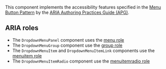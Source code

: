This component implements the accessibility features specified in the [Menu Button Pattern](https://www.w3.org/WAI/ARIA/apg/patterns/menu-button/) by the [ARIA Authoring Practices Guide (APG)](https://www.w3.org/WAI/ARIA/apg/).

## ARIA roles

- The `DropdownMenuPanel` component uses the [menu role](https://developer.mozilla.org/en-US/docs/Web/Accessibility/ARIA/Roles/menu_role)
- The `DropdownMenuGroup` component use the [group role](https://developer.mozilla.org/en-US/docs/Web/Accessibility/ARIA/Roles/group_role)
- The `DropdownMenuItem` and `DropdownMenuItemLink` components use the [menuitem role](https://developer.mozilla.org/en-US/docs/Web/Accessibility/ARIA/Roles/menuitem_role)
- The `DropdownMenuItemRadio` component use the [menuitemradio role](https://developer.mozilla.org/en-US/docs/Web/Accessibility/ARIA/Roles/menuitemradio_role)
